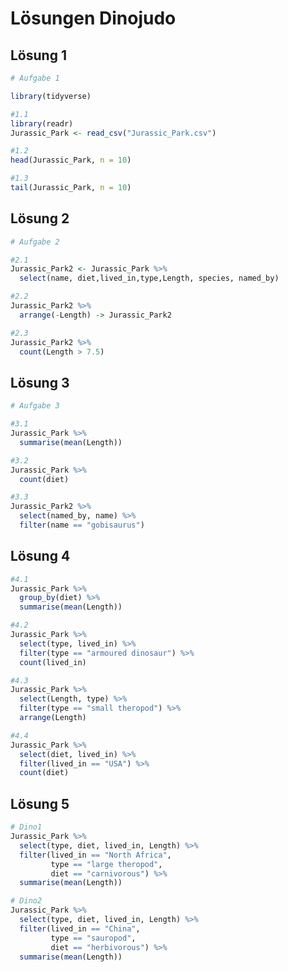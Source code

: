 # Lösungen Dinojudo

## Lösung 1 
```{r}
# Aufgabe 1 

library(tidyverse)

#1.1
library(readr)
Jurassic_Park <- read_csv("Jurassic_Park.csv")

#1.2
head(Jurassic_Park, n = 10)

#1.3
tail(Jurassic_Park, n = 10)
```

## Lösung 2
```{r}
# Aufgabe 2

#2.1
Jurassic_Park2 <- Jurassic_Park %>% 
  select(name, diet,lived_in,type,Length, species, named_by)

#2.2
Jurassic_Park2 %>% 
  arrange(-Length) -> Jurassic_Park2

#2.3
Jurassic_Park2 %>% 
  count(Length > 7.5)

```
## Lösung 3
```{r}
# Aufgabe 3

#3.1
Jurassic_Park %>% 
  summarise(mean(Length))

#3.2
Jurassic_Park %>% 
  count(diet)

#3.3
Jurassic_Park2 %>% 
  select(named_by, name) %>% 
  filter(name == "gobisaurus")
```
## Lösung 4
```{r}
#4.1
Jurassic_Park %>% 
  group_by(diet) %>% 
  summarise(mean(Length))

#4.2
Jurassic_Park %>% 
  select(type, lived_in) %>% 
  filter(type == "armoured dinosaur") %>% 
  count(lived_in)

#4.3
Jurassic_Park %>% 
  select(Length, type) %>% 
  filter(type == "small theropod") %>% 
  arrange(Length)

#4.4
Jurassic_Park %>% 
  select(diet, lived_in) %>%
  filter(lived_in == "USA") %>% 
  count(diet)
```
## Lösung 5
```{r}
# Dino1
Jurassic_Park %>% 
  select(type, diet, lived_in, Length) %>% 
  filter(lived_in == "North Africa",
         type == "large theropod",
         diet == "carnivorous") %>%
  summarise(mean(Length))

# Dino2
Jurassic_Park %>% 
  select(type, diet, lived_in, Length) %>% 
  filter(lived_in == "China",
         type == "sauropod",
         diet == "herbivorous") %>%
  summarise(mean(Length))

```